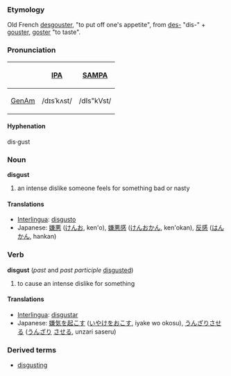 ===Etymology===
Old French [[desgouster]], "to put off one's appetite", from [[des-]] "dis-" + [[gouster]], [[goster]] "to taste".

===Pronunciation===
{| border=1 cellpadding=5
! !! [[w:IPA|IPA]] !! [[w:SAMPA|SAMPA]]
|-
! [[GenAm]]
| /dɪsˈkʌst/ || /dIs"kVst/
|}

====Hyphenation====
dis·gust

=== Noun ===
'''disgust'''
# an intense dislike someone feels for something bad or nasty

==== Translations ====
*[[Interlingua]]: [[disgusto]]
*Japanese: [[嫌悪]] ([[けんお]], ken'o), [[嫌悪感]] ([[けんおかん]], ken'okan), [[反感]] ([[はんかん]], hankan)

===Verb ===
'''disgust''' (''past'' and ''past participle'' [[disgusted]])
# to cause an intense dislike for something 

==== Translations ====
*[[Interlingua]]: [[disgustar]]
*Japanese: [[嫌気を起こす]] ([[いやけ]]を[[おこす]], iyake wo okosu), [[うんざりさせる]] ([[うんざり]] [[させる]], unzari saseru)

=== Derived terms ===
*[[disgusting]]